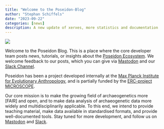 ```yaml
---
title: "Welcome to the Poseidon-Blog"
author: "Stephan Schiffels"
date: "2023-09-22"
categories: [news]
description: A new update of xerxes, more statistics and documentation
---
```


![](../Poseidon-Avatar-White-BgSml.jpg)

Welcome to the Poseidon Blog. This is a place where the core developer team posts news, tutorials, or insights about the [Poseidon Ecosystem](https://www.poseidon-adna.org). We welcome feedback to our posts, which you can give via [Mastodon](https://ecoevo.social/@poseidon) and our [Slack Channel](https://join.slack.com/t/poseidon-8el7276/shared_invite/zt-14q2wxxmf-pbtNtm5E9DFJbjioyfAyMg).

Poseidon has been a project developed internally at the [Max Planck Institute for Evolutionary Anthropology](https://www.mpg.de/de), and is partially funded by the [ERC-project MICROSCOPE](https://www.eva.mpg.de/archaeogenetics/projects/microscope/).

Our core mission is to make the growing field of archaeogenetics more [FAIR] and open, and to make data analysis of archaeogenetic data more widely and multidisciplinarily applicable. To this end, we intend to provide teaching material, make data available in standardised formats, and provide well-documented tools. Stay tuned for more development, and follow us on [Mastodon](https://ecoevo.social/@poseidon) and [Slack](https://join.slack.com/t/poseidon-8el7276/shared_invite/zt-14q2wxxmf-pbtNtm5E9DFJbjioyfAyMg).
